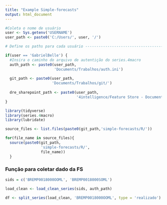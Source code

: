 ```yaml
---
title: "Example Simple-forecasts"
output: html_document
---
```


```r
#Coleta o nome de usuário
user <- Sys.getenv('USERNAME')
user_path <- paste0('C:/Users/', user, '/')

# Define os paths para cada usuário ---------------------------------------

if(user == 'GabrielBelle') {
  #Insira o caminho do arquivo de autentição do series.4macro 
  auth_path <- paste0(user_path, 
                      'Documents/Trabalhos/auth.ini')
  
  git_path <- paste0(user_path,
                     'Documents/Trabalhos/git/')
  
  dre_sharepoint_path <- paste0(user_path,
                                '4intelligence/Feature Store - Documentos/DRE/')
}

library(tidyverse)
library(series.4macro)
library(lubridate)
```

```r
source_files <- list.files(paste0(git_path,'simple-forecasts/R/'))

for(file_name in source_files){
  source(paste0(git_path,
                'simple-forecasts/R/',
                file_name))
  }
```

### Função para coletar dado da FS
```r
sids = c('BREMP0018000OOML', 'BREMP0018000SOML')

load_clean <- load_clean_series(sids, auth_path)

df <- split_series(load_clean, 'BREMP0018000OOML', type = 'realizado')
```

